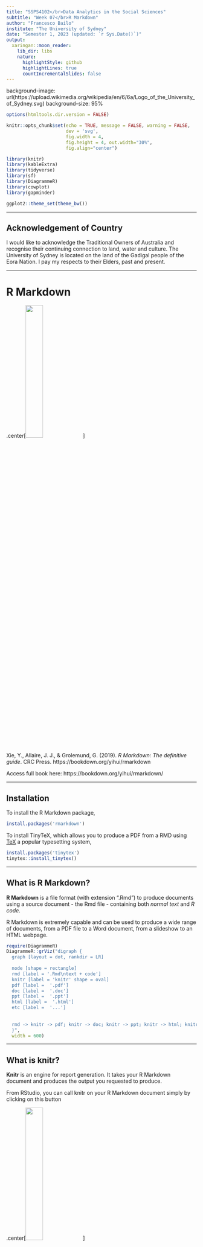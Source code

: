 ```yaml
---
title: "SSPS4102</br>Data Analytics in the Social Sciences"
subtitle: "Week 07</br>R Markdown"
author: "Francesco Bailo"
institute: "The University of Sydney"
date: "Semester 1, 2023 (updated: `r Sys.Date()`)"
output:
  xaringan::moon_reader:
    lib_dir: libs
    nature:
      highlightStyle: github
      highlightLines: true
      countIncrementalSlides: false
---
```


background-image: url(https://upload.wikimedia.org/wikipedia/en/6/6a/Logo_of_the_University_of_Sydney.svg)
background-size: 95%

<style>
pre {
  overflow-x: auto;
}
pre code {
  word-wrap: normal;
  white-space: pre;
}
</style>

```r

options(htmltools.dir.version = FALSE)

knitr::opts_chunk$set(echo = TRUE, message = FALSE, warning = FALSE, 
                      dev = 'svg', 
                      fig.width = 4, 
                      fig.height = 4, out.width="30%",
                      fig.align="center")

library(knitr)
library(kableExtra)
library(tidyverse)
library(sf)
library(DiagrammeR)
library(cowplot)
library(gapminder)

ggplot2::theme_set(theme_bw())

```

---

## Acknowledgement of Country

I would like to acknowledge the Traditional Owners of Australia and recognise their continuing connection to land, water and culture. The  University of Sydney is located on the land of the Gadigal people  of the Eora Nation. I pay my respects to their Elders, past and present.

---

# R Markdown

.center[<img src = 'https://bookdown.org/yihui/rmarkdown/images/cover.png' width = '30%'></img>]

Xie, Y., Allaire, J. J., & Grolemund, G. (2019). *R Markdown: The definitive guide*. CRC Press. https://bookdown.org/yihui/rmarkdown


Access full book here: https://bookdown.org/yihui/rmarkdown/

---

## Installation

To install the R Markdown package,

```r
install.packages('rmarkdown')
```

To install TinyTeX, which allows you to produce a PDF from a RMD using [TeX](https://en.wikipedia.org/wiki/TeX) a popular typesetting system,

```r
install.packages('tinytex')
tinytex::install_tinytex()
```


---

## What is R Markdown?

**R Markdown** is a file format (with extension ".Rmd") to produce documents using a source document - the Rmd file - containing both *normal text* and *R code*.   

R Markdown is extremely capable and can be used to produce a wide range of documents, from a PDF file to a Word document, from a slideshow to an HTML webpage. 


```r
require(DiagrammeR)
DiagrammeR::grViz("digraph {
  graph [layout = dot, rankdir = LR]
  
  node [shape = rectangle]        
  rmd [label = '.Rmd\ntext + code']
  knitr [label = 'knitr' shape = oval]
  pdf [label =  '.pdf']
  doc [label =  '.doc']
  ppt [label =  '.ppt']
  html [label =  '.html']
  etc [label =  '...']
  
  
  rmd -> knitr -> pdf; knitr -> doc; knitr -> ppt; knitr -> html; knitr -> etc;
  }",
  width = 600)
```

---

## What is knitr?

**Knitr** is an engine for report generation. It takes your R Markdown document and produces the output you requested to produce.

From RStudio, you can call knitr on your R Markdown document simply by clicking on this button

.center[<img src = '../img/rstudio-knit-button.png' width = '30%'></img>]

While preparing your document, knitr does two things:

1. It will run all your *code chunks* and collect the output from the code;

2. It will process all your *regular text* using the [Markdown](https://en.wikipedia.org/wiki/Markdown) [syntax](https://en.wikipedia.org/wiki/Markdown#Examples).

```r
require(DiagrammeR)
DiagrammeR::grViz("digraph {
  graph [layout = dot, rankdir = LR]
  
  node [shape = rectangle]        
  text [label = 'Text (Markdown)']
  knitr1 [label = 'knitr\nMarkdown is rendered' shape = oval]
  out1 [label =  'Normal text']
  code [label = 'Code chunks']
  knitr2 [label = 'knitr\nMarkdown is executed' shape = oval]
  out2 [label =  'Code output\n(Figure, Table, Values, etc.)']
  
  
  text -> knitr1 -> out1; code -> knitr2 -> out2;
  }",
  width = 600, height = 150)
```

---

### R Markdown: The basics 

This is the *header* of the document: 

```r
b = '`r b[1]`'  # an ugly hack; don't look at me
```
```yaml
---
title: "Hello R Markdown"
author: "Awesome Me"
date: "2018-02-14"
output: html_document
---
```

Here, you can set title, date, author but you can also specify the output format (e.g. `html_document` or `pdf_document`) that will be produced when you hit "Knit".

---

### R Markdown: The basics 

This is instead the *body* of the document.

````markdown
This is a paragraph in an R Markdown document.

Below is a code chunk:

`r ''````{r}
fit = lm(dist ~ speed, data = cars)
b   = coef(fit)
plot(cars)
abline(fit)
```

The slope of the regression is `r b[1]`.
````

Here you see the two different components of a R Markdown document: **Code chunks** and **text**.

When you hit "Knit" you will see that on top of rendering the text, knitr has also produced the figure produced by the code chunk.

---


.center[<img src ='https://bookdown.org/yihui/rmarkdown/images/hello-rmd-out.png' width = '65%'></img>]


---

### In line code

On top of code chunks is also possible to add code in line (for example, because you want to include a value produced by R as in the example). In the example below, on the last line we print out the value contained in `b[1]`. 

````markdown
This is a paragraph in an R Markdown document.

Below is a code chunk:

`r ''````{r}
fit = lm(dist ~ speed, data = cars)
b   = coef(fit)
plot(cars)
abline(fit)
```

The slope of the regression is `r b[1]`.
````

---

### Basic Markdown

* Heading level: Start line with `#`, `##`, `###` or `####`
* Bold, italics: `*italics*` and `**bold**`
* Lists: Use `1. Item`, `2. Item` or `* Item`
* Links: Use `[text](http://www.example.com)`

---

### Basic chunk options

You can specify a number of chunk options (a complete list is [here](https://yihui.org/knitr/options/)). Among the most important

#### Hide code from output: `echo = FALSE`

````markdown
`r ''````{r echo = FALSE}
fit = lm(dist ~ speed, data = cars)
b   = coef(fit)
plot(cars)
abline(fit)
```
````

---

### Basic chunk options

#### Don't run code: `eval = FALSE`

````markdown
`r ''````{r eval = FALSE}
fit = lm(dist ~ speed, data = cars)
b   = coef(fit)
plot(cars)
abline(fit)
```
````

---

### Basic chunk options

#### Change figure size: `fig.width = 9, fig.height = 7`

````markdown
`r ''````{r fig.width = 9, fig.height = 7}
fit = lm(dist ~ speed, data = cars)
b   = coef(fit)
plot(cars)
abline(fit)
```
````

